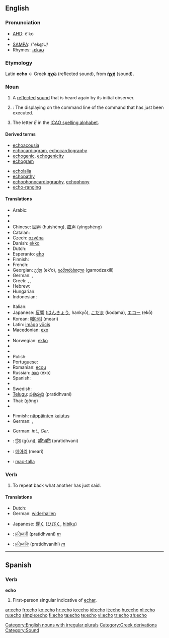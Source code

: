 {{see|Echo|écho|echó}}
==English==

===Pronunciation===
*[[w:AHD|AHD]]: ĕ'kō
*{{IPA|lang=fr|/ˈekəʊ/}}
*[[w:SAMPA|SAMPA]]: /"ek@U/
*Rhymes: [[Rhymes:English:-ɛkəʊ|-ɛkəʊ]]

===Etymology===
Latin '''echo''' ← Greek '''[[ἠχώ]]''' (reflected sound), from '''[[ἠχή]]''' (sound).

===Noun===
{{en-noun|es}}

# A [[reflect]]ed [[sound]] that is heard again by its initial observer.
# {{computing}}: The displaying on the command line of the command that has just been executed.
# The letter ''E'' in the [[ICAO spelling alphabet]].

====Derived terms====
{{rel-top|terms derived from ''echo''}}
* [[echoacousia]]
* [[echocardiogram]], [[echocardiography]]
* [[echogenic]], [[echogenicity]]
* [[echogram]]
{{rel-mid}}
* [[echolalia]]
* [[echopathy]]
* [[echophonocardiography]], [[echophony]]
* [[echo-ranging]]
{{rel-bottom}}

====Translations====
{{trans-top|a reflected sound that is heard again by its initial observer}}
* Arabic: {{Arab|[[صدى|صَدًى]]}} {{IPAchar|(ʂádan)}} {{m}}
* {{trreq|Armenian}}
* {{trreq|Basque}}
* Chinese: [[回声]] (huíshēng), [[应声]] (yìngshēng)
* Catalan: {{t-|ca|eco|m}}
* Czech: [[ozvěna]] {{f}}
* Danish: [[ekko]]
* Dutch: {{t+|nl|echo|m}}
* Esperanto: [[eĥo]]
* Finnish: {{t+|fi|kaiku}}
* French: {{t+|fr|écho|m}}
* Georgian: [[ექო]] (ek‘o), [[გამოძახილი]] (gamodzaxili)
* German: {{t+|de|Echo|n}}, {{t-|de|Widerhall|m}}
* Greek: {{t+|el|ηχώ|f|sc=Grek}}, {{t|el|αντήχηση|f|sc=Grek}}, {{t|el|αντίλαλος|m|sc=Grek}}
* Hebrew: {{he-translation|בת־קול|bat-kol}}
* Hungarian: {{t|hu|visszhang}}
* Indonesian: {{t-|id|gema|xs=Indonesian}}
{{trans-mid}}
* Italian: {{t+|it|eco|m}}
* Japanese: [[反響]] ([[はんきょう]], hankyō), [[こだま]] (kodama), [[エコー]] (ekō)
* Korean: [[메아리]] (meari)
* Latin: [[imago#Latin|imāgo]] [[vox#Latin|vōcis]] {{f}}
* Macedonian: [[ехо]] {{n}}
* {{trreq|Mongolian}}
* Norwegian: [[ekko]]
* {{trreq|Old English}}
* {{trreq|Persian}}
* Polish: {{t-|pl|echo|n}}
* Portuguese: {{t+|pt|eco|m}}
* Romanian: [[ecou]] {{n}}
* Russian: [[эхо]] (éxo) {{n}}
* Spanish: {{t+|es|eco|m}}
* {{trreq|Swahili}}
* Swedish: {{t-|sv|eko}}
* [[Telugu]]: [[ప్రతిధ్వని]] (pratidhvani)
* Thai: {{Thai|[[ก้อง]]}} (gông)
* {{trreq|Turkish}}
{{trans-bottom}}

{{trans-top|the displaying on the command line of the command that has just been executed}}
* Finnish: [[näppäinten]] [[kaiutus]]
* German: {{t+|de|Tastaturecho|n}}, {{t+|de|Bildschirmecho|n}}
{{trans-mid}}
{{trans-bottom}}

{{trans-top|the letter E in the ICAO spelling alphabet}}
* German: {{t+|de|Echo|n}} ''int.'', {{t+|de|Emil}} ''Ger.''
{{trans-mid}}
{{trans-bottom}}

{{checktrans-top}}
*{{ttbc|Hindi}}: [[गूंज]] (gū.nj), [[प्रतिध्वनि]] (pratidhvani)
{{checktrans-mid}}
*{{ttbc|Korean}}: [[메아리]] (meari)
*{{ttbc|Scottish Gaelic}}: [[mac-talla]] {{m}}
{{checktrans-bottom}}

===Verb===
{{en-verb|echo|es}}

# To repeat back what another has just said.

====Translations====
{{trans-top|to repeat back what another has just said}}
* Dutch: {{t+|nl|echoën}}
* German: [[widerhallen]]
{{trans-mid}}
* Japanese: [[響く]] ([[ひびく]], [[hibiku]])
{{trans-bottom}}

{{checktrans-top}}
*{{ttbc|Marathi}}: [[प्रतिध्वनी]] (pratidhvanī)  ''[[m]]''
*{{ttbc|Sanskrit}}: [[प्रतिध्वनिः]] (pratidhvanihi) ''[[m]]''
{{checktrans-bottom}}

[[Category:English nouns with irregular plurals]]

----

==Spanish==

===Verb===
'''echo'''

# First-person singular indicative of [[echar]].

[[Category:Greek derivations]]
[[Category:Sound]]

[[ar:echo]]
[[fr:echo]]
[[ko:echo]]
[[hr:echo]]
[[io:echo]]
[[id:echo]]
[[it:echo]]
[[hu:echo]]
[[nl:echo]]
[[ru:echo]]
[[simple:echo]]
[[fi:echo]]
[[ta:echo]]
[[te:echo]]
[[vi:echo]]
[[tr:echo]]
[[zh:echo]]